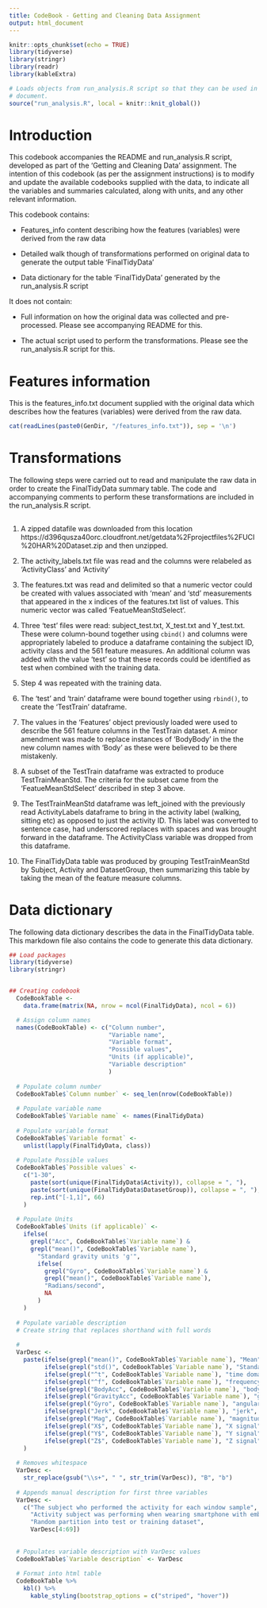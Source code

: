 ---
title: CodeBook - Getting and Cleaning Data Assignment
output: html_document
---

```{r setup, include=FALSE}
knitr::opts_chunk$set(echo = TRUE)
library(tidyverse)
library(stringr)
library(readr)
library(kableExtra)
```


```{r, include=FALSE, cache = TRUE}
# Loads objects from run_analysis.R script so that they can be used in this
# document.
source("run_analysis.R", local = knitr::knit_global())
```

# Introduction
This codebook accompanies the README and run_analysis.R script, developed as part of the 
'Getting and Cleaning Data' assignment.
The intention of this codebook (as per the assignment instructions) is to  modify and update the available codebooks supplied with the data, to indicate all the variables and summaries calculated, along with units, and any other relevant information.


This codebook contains:

* Features_info content describing how the features (variables) were derived from the raw data

* Detailed walk though of transformations performed on original data to generate the output table 'FinalTidyData'

* Data dictionary for the table 'FinalTidyData' generated by the run_analysis.R script


It does not contain:

* Full information on how the original data was collected and pre-processed. Please see accompanying README for this.

* The actual script used to perform the transformations. Please see the run_analysis.R script for this.


# Features information
This is the features_info.txt document supplied with the original data which describes how the features (variables) were derived from the raw data.

```{r}
cat(readLines(paste0(GenDir, "/features_info.txt")), sep = '\n')
```



# Transformations
The following steps were carried out to read and manipulate the raw data in order to create the FinalTidyData summary table. The code and accompanying comments to perform these transformations are included in the run_analysis.R script.

## 
1. A zipped datafile was downloaded from this location <link url> https://d396qusza40orc.cloudfront.net/getdata%2Fprojectfiles%2FUCI%20HAR%20Dataset.zip
and then unzipped. 

2. The activity_labels.txt file was read and the columns were relabeled as 'ActivityClass' and 'Activity'

3. The features.txt was read and delimited so that a numeric vector could be created with values associated with 'mean' and 'std' measurements that appeared in the x indices of the features.txt list of values. This numeric vector was called 'FeatueMeanStdSelect'.

4. Three 'test' files were read: subject_test.txt, X_test.txt and Y_test.txt. These were column-bound together using `cbind()` and columns were appropriately labeled to produce a dataframe containing the subject ID, activity class and the 561 feature measures. An additional column was added with the value 'test' so that these records could be identified as test when combined with the training data.

5. Step 4 was repeated with the training data.

6. The 'test' and 'train' dataframe were bound together using `rbind()`, to create the 'TestTrain' dataframe. 

7. The values in the 'Features' object previously loaded were used to describe the 561 feature columns in the TestTrain dataset. A minor amendment was made to replace instances of 'BodyBody' in the the new column names with 'Body' as these were believed to be there mistakenly.

8. A subset of the TestTrain dataframe was extracted to produce TestTrainMeanStd. The criteria for the subset came from the 'FeatueMeanStdSelect' described in step 3 above.

9. The TestTrainMeanStd dataframe was left_joined with the previously read ActivityLabels dataframe to bring in the activity label (walking, sitting etc) as opposed to just the activity ID. This label was converted to sentence case, had underscored replaces with spaces and was brought forward in the dataframe. The ActivityClass variable was dropped from this dataframe.

10. The FinalTidyData table was produced by grouping TestTrainMeanStd by Subject, Activity and DatasetGroup, then summarizing this table by taking the mean of the feature measure columns.





# Data dictionary
The following data dictionary describes the data in the FinalTidyData table.
This markdown file also contains the code to generate this data dictionary.
  
```{r, cache = FALSE}

## Load packages
library(tidyverse)
library(stringr)


## Creating codebook
  CodeBookTable <- 
    data.frame(matrix(NA, nrow = ncol(FinalTidyData), ncol = 6))

  # Assign column names
  names(CodeBookTable) <- c("Column number",
                            "Variable name",
                            "Variable format",
                            "Possible values",
                            "Units (if applicable)",
                            "Variable description"
                            )
  
  # Populate column number
  CodeBookTable$`Column number` <- seq_len(nrow(CodeBookTable))
  
  # Populate variable name
  CodeBookTable$`Variable name` <- names(FinalTidyData)
  
  # Populate variable format
  CodeBookTable$`Variable format` <-
    unlist(lapply(FinalTidyData, class))
  
  # Populate Possible values
  CodeBookTable$`Possible values` <-
    c("1-30", 
      paste(sort(unique(FinalTidyData$Activity)), collapse = ", "),
      paste(sort(unique(FinalTidyData$DatasetGroup)), collapse = ", "),
      rep.int("[-1,1]", 66)
    )
  
  # Populate Units
  CodeBookTable$`Units (if applicable)` <-
    ifelse(
      grepl("Acc", CodeBookTable$`Variable name`) &
      grepl("mean()", CodeBookTable$`Variable name`),
        "Standard gravity units 'g'",
        ifelse(
          grepl("Gyro", CodeBookTable$`Variable name`) &
          grepl("mean()", CodeBookTable$`Variable name`),
          "Radians/second",
          NA
        )
    )
  
  # Populate variable description
  # Create string that replaces shorthand with full words
  
  #
  VarDesc <-
    paste(ifelse(grepl("mean()", CodeBookTable$`Variable name`), "Mean", ""),
          ifelse(grepl("std()", CodeBookTable$`Variable name`), "Standard deviation for", ""),
          ifelse(grepl("^t", CodeBookTable$`Variable name`), "time domain", ""),
          ifelse(grepl("^f", CodeBookTable$`Variable name`), "frequency domain", ""),
          ifelse(grepl("BodyAcc", CodeBookTable$`Variable name`), "body acceleration", ""),
          ifelse(grepl("GravityAcc", CodeBookTable$`Variable name`), "gravity acceleration", ""),
          ifelse(grepl("Gyro", CodeBookTable$`Variable name`), "angular velocity", ""),
          ifelse(grepl("Jerk", CodeBookTable$`Variable name`), "jerk", ""),
          ifelse(grepl("Mag", CodeBookTable$`Variable name`), "magnitude", ""),
          ifelse(grepl("X$", CodeBookTable$`Variable name`), "X signal", ""),
          ifelse(grepl("Y$", CodeBookTable$`Variable name`), "Y signal", ""),
          ifelse(grepl("Z$", CodeBookTable$`Variable name`), "Z signal", "")
    )
  
  # Removes whitespace    
  VarDesc <- 
    str_replace(gsub("\\s+", " ", str_trim(VarDesc)), "B", "b")
  
  # Appends manual description for first three variables
  VarDesc <-
    c("The subject who performed the activity for each window sample",
      "Activity subject was performing when wearing smartphone with embedded accelerometer and gyroscope",
      "Random partition into test or training dataset",
      VarDesc[4:69])
  
  
  # Populates variable description with VarDesc values
  CodeBookTable$`Variable description` <- VarDesc
  
  # Format into html table
  CodeBookTable %>%
    kbl() %>%
      kable_styling(bootstrap_options = c("striped", "hover"))

```


 
